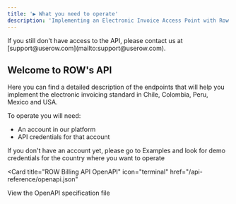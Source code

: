 ```yaml
---
title: '▶️ What you need to operate'
description: 'Implementing an Electronic Invoice Access Point with Row'
---
```


<Note>
  If you still don't have access to the API, please contact us at [support@userow.com](mailto:support@userow.com).
</Note>

## Welcome to ROW's API

Here you can find a detailed description of the endpoints that will help you implement the  electronic invoicing standard in Chile, Colombia, Peru, Mexico and USA.

To operate you will need:
- An account in our platform
- API credentials for that account

If you don't have an account yet, please go to Examples and look for demo credentials for the country where you want to operate

<Card
  title="ROW Billing API OpenAPI"
  icon="terminal"
  href="/api-reference/openapi.json"
>
  View the OpenAPI specification file
</Card>
